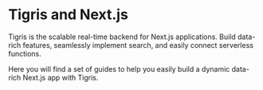 
# Tigris and Next.js

Tigris is the scalable real-time backend for Next.js applications. Build
data-rich features, seamlessly implement search, and easily connect
serverless functions.

Here you will find a set of guides to help you easily build a dynamic data-rich
Next.js app with Tigris.

<NextjsGuidesSection className="two-cols" />
